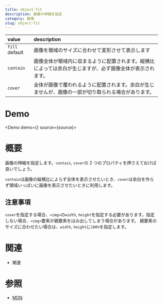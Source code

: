 ```yaml
---
title: object-fit
description: 画像の伸縮を指定
category: 画像
slug: object-fit
---
```



| value          | description                                                                                                |
| :------------- | :--------------------------------------------------------------------------------------------------------- |
| `fill` default | 画像を領域のサイズに合わせて変形させて表示します                                                           |
| `contain`      | 画像全体が領域内に収まるように配置されます。縦横比によっては余白が生じますが、必ず画像全体が表示されます。 |
| `cover`        | 全体が画像で覆われるように配置されます。余白が生じませんが、画像の一部が切り取られる場合があります。       |

# Demo

<Demo demo={<Preview />} source={source}>
  <Snippet />
</Demo>

# 概要

画像の伸縮を指定します。`contain`, `cover`の 2 つのプロパティを押さえておけば良いでしょう。

`contain`は画像の縦横比によらず全体を表示させたいとき、`cover`は余白を作らず領域いっぱいに画像を表示させたいときに利用します。

## 注意事項

`cover`を指定する場合、`<img>`の`width`, `height`を指定する必要があります。指定しない場合、`<img>`要素が親要素をはみ出してしまう場合があります。
親要素のサイズに合わせたい場合は、`width`, `height`に`100%`を指定します。

# 関連

- 関連

# 参照

- [MDN](https://developer.mozilla.org/ja/docs/Web/CSS/object-fit)
